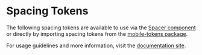 

<Meta title="Design Tokens/Spacing" />

# Spacing Tokens

The following spacing tokens are available to use via the [Spacer component](?path=/docs/spacer--docs) or directly by importing spacing tokens from the [mobile-tokens package](https://www.npmjs.com/package/@department-of-veterans-affairs/mobile-tokens).

For usage guidelines and more information, visit the [documentation site](https://department-of-veterans-affairs.github.io/va-mobile-app/design/Foundation/Design%20tokens/Spacing).

<SpacingTable />
